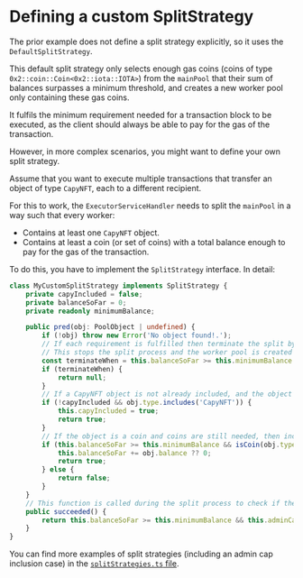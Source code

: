 
# Defining a custom SplitStrategy

<Beta/>

The prior example does not define a split strategy explicitly, so it uses the
`DefaultSplitStrategy`.

This default split strategy only selects enough gas coins (coins of type
`0x2::coin::Coin<0x2::iota::IOTA>`) from the `mainPool` that their sum of balances surpasses a minimum
threshold, and creates a new worker pool only containing these gas coins.

It fulfils the minimum requirement needed for a transaction block to be executed, as the client
should always be able to pay for the gas of the transaction.

However, in more complex scenarios, you might want to define your own split strategy.

Assume that you want to execute multiple transactions that transfer an object of type `CapyNFT`,
each to a different recipient.

For this to work, the `ExecutorServiceHandler` needs to split the `mainPool` in a way such that
every worker:

-   Contains at least one `CapyNFT` object.
-   Contains at least a coin (or set of coins) with a total balance enough to pay for the gas of the
    transaction.

To do this, you have to implement the `SplitStrategy` interface. In detail:

```ts
class MyCustomSplitStrategy implements SplitStrategy {
    private capyIncluded = false;
    private balanceSoFar = 0;
    private readonly minimumBalance;

    public pred(obj: PoolObject | undefined) {
        if (!obj) throw new Error('No object found!.');
        // If each requirement is fulfilled then terminate the split by returning null
        // This stops the split process and the worker pool is created
        const terminateWhen = this.balanceSoFar >= this.minimumBalance && this.capyIncluded;
        if (terminateWhen) {
            return null;
        }
        // If a CapyNFT object is not already included, and the object is a CapyNFT, then include it
        if (!capyIncluded && obj.type.includes('CapyNFT')) {
            this.capyIncluded = true;
            return true;
        }
        // If the object is a coin and coins are still needed, then include it to the new pool
        if (this.balanceSoFar >= this.minimumBalance && isCoin(obj.type)) {
            this.balanceSoFar += obj.balance ?? 0;
            return true;
        } else {
            return false;
        }
    }
    // This function is called during the split process to check if the split was successful
    public succeeded() {
        return this.balanceSoFar >= this.minimumBalance && this.adminCapIncluded;
    }
}
```

You can find more examples of split strategies (including an admin cap inclusion case) in the
[`splitStrategies.ts` file](https://github.com/MystenLabs/Iota_Owned_Object_Pools/blob/main/src/splitStrategies.ts).
